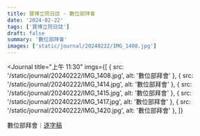 ```yaml
---
title: 寶博立院日誌 - 數位部拜會
date: '2024-02-22'
tags: ['寶博立院日誌']
draft: false
summary: '數位部拜會'
images: ['static/journal/20240222/IMG_1408.jpg']
---
```


<Journal
  title="上午 11:30"
  imgs={[
    { src: '/static/journal/20240222/IMG_1408.jpg', alt: '數位部拜會' },
    { src: '/static/journal/20240222/IMG_1414.jpg', alt: '數位部拜會' },
    { src: '/static/journal/20240222/IMG_1415.jpg', alt: '數位部拜會' },
    { src: '/static/journal/20240222/IMG_1417.jpg', alt: '數位部拜會' },
    { src: '/static/journal/20240222/IMG_1420.jpg', alt: '數位部拜會' },
  ]}
>
  數位部拜會｜[逐字稿](https://transpal.juchunko.com/speeches/2024-02-22-audrey-first-visit)
</Journal>
